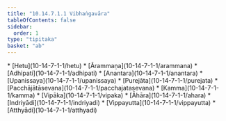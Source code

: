 ```yaml
---
title: "10.14.7.1.1 Vibhaṅgavāra"
tableOfContents: false
sidebar:
  order: 1
type: "tipitaka"
basket: "ab"
---
```



<DynamicBreadcrumb />



<TableOfContents>
* [Hetu](10-14-7-1-1/hetu)
* [Ārammaṇa](10-14-7-1-1/arammana)
* [Adhipati](10-14-7-1-1/adhipati)
* [Anantara](10-14-7-1-1/anantara)
* [Upanissaya](10-14-7-1-1/upanissaya)
* [Purejāta](10-14-7-1-1/purejata)
* [Pacchājātāsevana](10-14-7-1-1/pacchajatasevana)
* [Kamma](10-14-7-1-1/kamma)
* [Vipāka](10-14-7-1-1/vipaka)
* [Āhāra](10-14-7-1-1/ahara)
* [Indriyādi](10-14-7-1-1/indriyadi)
* [Vippayutta](10-14-7-1-1/vippayutta)
* [Atthyādi](10-14-7-1-1/atthyadi)
</TableOfContents>